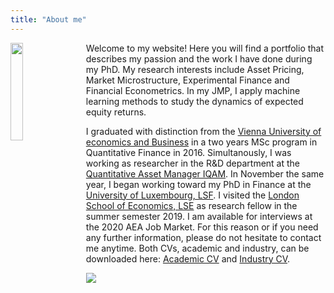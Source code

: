 ```yaml
---
title: "About me"
---
```


<link rel="stylesheet" href="styles.css" type="text/css">

<img src="G_Kai.jpg" style="width:20%; border:0px solid; margin-right: 20px" align="left">

Welcome to my website! Here you will find a portfolio that describes my passion and the work I have done during my PhD. My research interests include Asset Pricing, Market Microstructure, Experimental Finance and Financial Econometrics. In my JMP, I apply machine learning methods to study the dynamics of expected equity returns.

I graduated with distinction from the [Vienna University of economics and Business](https://www.wu.ac.at/studium/master/quantitative-finance/overview/) in a two years MSc program in Quantitative Finance in 2016. Simultanously, I was working as researcher in the R&D department at the [Quantitative Asset Manager IQAM](https://www.iqam.com/). In November the same year, I began working toward my PhD in Finance at the [University of Luxembourg, LSF](https://wwwen.uni.lu/research/fdef/luxembourg_school_of_finance_research/people/gabriel_kaiser). I visited the [London School of Economics, LSE](https://www.lse.ac.uk/fmg/) as research fellow in the summer semester 2019. I am available for interviews at the 2020 AEA Job Market. For this reason or if you need any further information, please do not hesitate to contact me anytime. Both CVs, academic and industry, can be downloaded here: [Academic CV](Academic_CV.pdf) and [Industry CV](CV_EN_A_Industry.pdf).



![](bm.gif)